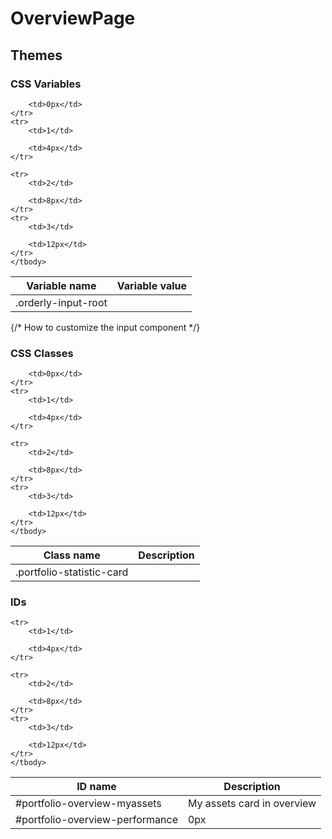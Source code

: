 
<Meta title="Package/TradingRewards/OverviewPage"/>

# OverviewPage

## Themes

### CSS Variables

<table>
    <thead>
    <tr>
        <th>Variable name</th>
        <th>Variable value</th>
    </tr>
    </thead>
    <tbody>
    <tr>
        <td>.orderly-input-root</td>

        <td>0px</td>
    </tr>
    <tr>
        <td>1</td>

        <td>4px</td>
    </tr>

    <tr>
        <td>2</td>

        <td>8px</td>
    </tr>
    <tr>
        <td>3</td>

        <td>12px</td>
    </tr>
    </tbody>
</table>

{/* How to customize the input component */}

### CSS Classes

<table>
    <thead>
    <tr>
        <th>Class name</th>
        <th>Description</th>
    </tr>
    </thead>
    <tbody>
    <tr>
        <td>.portfolio-statistic-card</td>

        <td>0px</td>
    </tr>
    <tr>
        <td>1</td>

        <td>4px</td>
    </tr>

    <tr>
        <td>2</td>

        <td>8px</td>
    </tr>
    <tr>
        <td>3</td>

        <td>12px</td>
    </tr>
    </tbody>
</table>

### IDs

<table className="oui-w-full">
    <thead>
    <tr>
        <th>ID name</th>
        <th>Description</th>
    </tr>
    </thead>
    <tbody>
    <tr>
        <td>#portfolio-overview-myassets</td>
        <td>My assets card in overview</td>
    </tr>
    <tr>
        <td>#portfolio-overview-performance</td>
        <td>0px</td>
    </tr>

    <tr>
        <td>1</td>

        <td>4px</td>
    </tr>

    <tr>
        <td>2</td>

        <td>8px</td>
    </tr>
    <tr>
        <td>3</td>

        <td>12px</td>
    </tr>
    </tbody>
</table>
